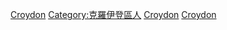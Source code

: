 [[Category:倫敦各地人物|Croydon]]
[[Category:克羅伊登區人|Category:克羅伊登區人]]
[[Category:英格蘭各城市出身人物|Croydon]]
[[Category:薩里郡人_(1965年以前)|Croydon]]